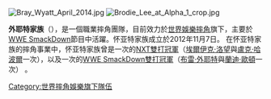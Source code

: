 {{noteTA
|1=zh-cn:怀亚特; zh-tw:外耶特;
}}
{{Infobox Wrestling team
| name = 外耶特家族
| image = The Wyatt Family.jpg
| type = 團隊
| members = [[Bray_Wyatt|Bray Wyatt]] (leader)<br>[[Luke_Harper|Luke Harper]]<br>[[埃爾伊克·洛望|Erick Rowan]]<br>[[Daniel_Bryan|Daniel Bryan]]<br>[[Braun_Strowman|Braun Strowman]]<br>[[Randy_Orton|Randy Orton]]
| othernames = 
| former_members = 
| weight = {{convert|865|lb|kg|abbr=on}}
| debut = 2012年11月7日
| disbanded =2017年5月9日
| promotions = [[世界摔角娛樂|世界摔角娛樂]]
}}

[[File:Bray_Wyatt_April_2014.jpg|thumb]]
[[File:Brodie_Lee_at_Alpha_1_crop.jpg|thumb]]

'''外耶特家族'''（{{lang-en|'''The Wyatt Family'''}}），是一個職業摔角團隊，目前效力於[[世界娛樂摔角|世界娛樂摔角]]旗下，主要於[[WWE_SmackDown|WWE SmackDown]]節目中活躍。怀亚特家族成立於2012年11月7日。
在怀亚特家族的摔角事業中，怀亚特家族曾是一次的[[NXT雙打冠軍|NXT雙打冠軍]]（[[埃爾伊克·洛望|埃爾伊克·洛望]]與[[盧克·哈波爾|盧克·哈波爾]]一次），以及一次的[[WWE_SmackDown雙打冠軍|WWE SmackDown雙打冠軍]]（[[布雷·外耶特|布雷·外耶特]]與[[蘭迪·歐頓|蘭迪·歐頓]]一次） 。

{{DEFAULTSORT:Wyatt Family, The}}
[[Category:世界摔角娛樂旗下隊伍|Category:世界摔角娛樂旗下隊伍]]